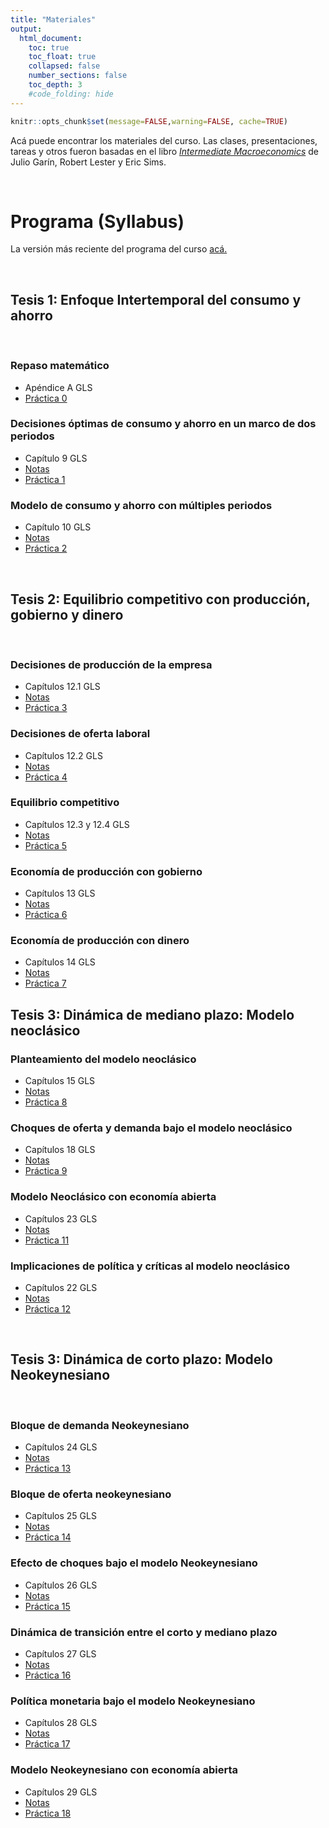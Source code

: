 ```yaml
---
title: "Materiales"
output:
  html_document:
    toc: true
    toc_float: true
    collapsed: false
    number_sections: false
    toc_depth: 3
    #code_folding: hide
---
```


```r
knitr::opts_chunk$set(message=FALSE,warning=FALSE, cache=TRUE)
```

Acá puede encontrar los materiales del curso. Las clases, presentaciones, tareas y otros fueron basadas en el libro [*Intermediate Macroeconomics*](https://www3.nd.edu/~esims1/GLS_may_2021.pdf) de Julio Garín, Robert Lester y Eric Sims.

<br>

# Programa (Syllabus)

La versión más reciente del programa del curso [acá.](materials/MacroInternacional_II22.pdf)

<br>


## Tesis 1: Enfoque Intertemporal del consumo y ahorro

<br>

### Repaso matemático

* Apéndice A GLS
* [Práctica 0](materials/PS0.pdf) 


### Decisiones óptimas de consumo y ahorro en un marco de dos periodos

* Capítulo 9 GLS
* [Notas](materials/Modelo_consumo_ahorro.pdf)
* [Práctica 1](materials/PS1.pdf)

### Modelo de consumo y ahorro con múltiples periodos

* Capítulo 10 GLS
* [Notas](materials/Modelo_intertemporal_consumo.pdf)
* [Práctica 2](materials/PS2.pdf) 

<br>

## Tesis 2: Equilibrio competitivo con producción, gobierno y dinero

<br>

### Decisiones de producción de la empresa

* Capítulos 12.1 GLS
* [Notas](materials/bop_sustca.pdf)
* [Práctica 3](materials/Tarea_1.pdf) 


### Decisiones de oferta laboral

* Capítulos 12.2 GLS
* [Notas](materials/bop_sustca.pdf)
* [Práctica 4](materials/Tarea_1.pdf) 


### Equilibrio competitivo 

* Capítulos 12.3 y 12.4 GLS
* [Notas](materials/bop_sustca.pdf)
* [Práctica 5](materials/Tarea_1.pdf) 


### Economía de producción con gobierno

* Capítulos 13 GLS
* [Notas](materials/bop_sustca.pdf)
* [Práctica 6](materials/Tarea_1.pdf) 

### Economía de producción con dinero

* Capítulos 14 GLS
* [Notas](materials/bop_sustca.pdf)
* [Práctica 7](materials/Tarea_1.pdf) 


## Tesis 3: Dinámica de mediano plazo: Modelo neoclásico

### Planteamiento del modelo neoclásico

* Capítulos 15 GLS
* [Notas](materials/bop_sustca.pdf)
* [Práctica 8](materials/Tarea_1.pdf) 

### Choques de oferta y demanda bajo el modelo neoclásico

* Capítulos 18 GLS
* [Notas](materials/bop_sustca.pdf)
* [Práctica 9](materials/Tarea_1.pdf)


### Modelo Neoclásico con economía abierta

* Capítulos 23 GLS
* [Notas](materials/bop_sustca.pdf)
* [Práctica 11](materials/Tarea_1.pdf)

### Implicaciones de política y críticas al modelo neoclásico

* Capítulos 22 GLS
* [Notas](materials/bop_sustca.pdf)
* [Práctica 12](materials/Tarea_1.pdf)

<br>

## Tesis 3: Dinámica de corto plazo: Modelo Neokeynesiano

<br>

### Bloque de demanda Neokeynesiano

* Capítulos 24 GLS
* [Notas](materials/bop_sustca.pdf)
* [Práctica 13](materials/Tarea_1.pdf)

### Bloque de oferta neokeynesiano

* Capítulos 25 GLS
* [Notas](materials/bop_sustca.pdf)
* [Práctica 14](materials/Tarea_1.pdf)

### Efecto de choques bajo el modelo Neokeynesiano

* Capítulos 26 GLS
* [Notas](materials/bop_sustca.pdf)
* [Práctica 15](materials/Tarea_1.pdf)

### Dinámica de transición entre el corto y mediano plazo

* Capítulos 27 GLS
* [Notas](materials/bop_sustca.pdf)
* [Práctica 16](materials/Tarea_1.pdf)

### Política monetaria bajo el modelo Neokeynesiano

* Capítulos 28 GLS
* [Notas](materials/bop_sustca.pdf)
* [Práctica 17](materials/Tarea_1.pdf)

### Modelo Neokeynesiano con economía abierta

* Capítulos 29 GLS
* [Notas](materials/bop_sustca.pdf)
* [Práctica 18](materials/Tarea_1.pdf)

